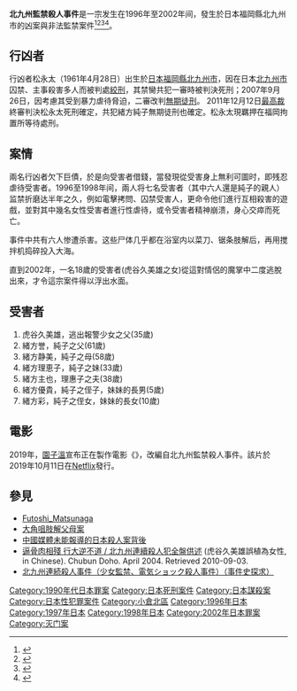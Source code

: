 {{Infobox civilian attack
|title= 北九州監禁殺人事件
|location= {{JPN}}[[福岡縣|福岡縣]][[北九州市|北九州市]][[小倉北区|小倉北区]]片野1丁目6‐5
|date=1996年2月26日、1997年12月21日、1998年1月20日、1998年2月10日、1998年4月13日、1998年5月17日、1998年6月7日、2002年3月6日
|motive=[[恐嚇|恐嚇]]金錢、[[監禁|監禁]]、[[虐待|虐待]]
| target = 不動產公司職員及其女、緒方純子的家人
| type=虐待致死（3名）、勒斃（4名）
|weapons=[[電線|電線]]
|fatalities=7
|injuries=1
|victim=男性（35歲，死亡）<br>男性（61歲，死亡）<br>女性（58歲，死亡）<br>女性（33歲，死亡）<br>男性（38歲，死亡）<br>女童（10歲，死亡）<br>男童（5歲，死亡）等
|perps=松永太（當時40歲）<br>緒方純子（當時40歲）
|perps-law = [[死刑|死刑]]（松永太，尚未執行）<br>[[無期徒刑|無期徒刑]]（緒方純子）
}}
{{Infobox criminal case
|名称 = 北九州監禁殺人事件
|又名 = 
|英语 =
|图片 =
|图片大小 =<!-- 只写图片宽度的像素数即可，无需添加px -->
|图片说明 =
|案件背景 =
|公诉机构 = {{link-ja|福岡地方檢察廳|福岡地方検察庁}}小倉支部
|公诉日期 = 
|被告人员 = 松永太、緒方純子
|公诉罪名 = {{link-ja|殺人罪 (日本)|殺人罪 (日本)|殺人罪}}、{{link-ja|傷害罪|傷害罪|傷害致死罪}}
|审理法院 = {{link-ja|福岡地方法院|福岡地方裁判所}}小倉支部（一審）<br />[[福岡高等裁判所|福岡高等法院]]（二審）<br />[[日本最高法院|日本最高法院]]（終審）
|宣判日期 = 2005年9月28日（一審）<br />2007年9月26日（二審）<br />2011年12月12日（終審）
|宣判结果 = {{Plainlist|
* 松永：<br />[[死刑|死刑]]（一審）<br />駁回上訴，維持原判（二審）<br />駁回上訴，維持原判（終審）
* 緒方：<br />死刑（一審）<br />[[無期徒刑|無期徒刑]]（二審）<br />駁回上訴，維持原判（終審）}} 
|调查机构 = {{link-ja|福岡縣警察|福岡県警察}}
|相关证人 =
}}
'''北九州監禁殺人事件'''是一宗发生在1996年至2002年间，發生於日本福岡縣北九州市的凶案與非法監禁案件<ref name="読売新聞2002-03-08">{{Cite news|url=http://kyushu.yomiuri.co.jp/news-spe/20080615-2906435/digest/di_02030801.htm|title=北九州監禁殺人・発覚当時の記事ダイジェスト：少女を２０日間監禁・暴行、容疑の男女逮捕|newspaper=[[YOMIURI_ONLINE|YOMIURI ONLINE]]|publisher=[[読売新聞社|読売新聞社]]|date=2002-03-08|accessdate=2018-02-21|archivedate=2012-01-10|archiveurl=https://web.archive.org/web/20120110014705/http://kyushu.yomiuri.co.jp/news-spe/20080615-2906435/digest/di_02030801.htm|dead-url=no}}</ref><ref name="読売新聞2002-03-11">{{Cite news|url=http://kyushu.yomiuri.co.jp/news-spe/20080615-2906435/digest/di_02031101.htm|title=北九州監禁殺人・発覚当時の記事ダイジェスト：男児４人を新たに保護 逮捕の男女、少女に世話命じる|newspaper=YOMIURI ONLINE|publisher=読売新聞社|date=2002-03-11|accessdate=2018-02-21|archivedate=2012-01-10|archiveurl=https://web.archive.org/web/20120110013500/http://kyushu.yomiuri.co.jp/news-spe/20080615-2906435/digest/di_02031101.htm|dead-url=no}}</ref><ref name="読売新聞2002-03-12">{{Cite news|url=http://kyushu.yomiuri.co.jp/news-spe/20080615-2906435/digest/di_02031201.htm|title=北九州監禁殺人・発覚当時の記事ダイジェスト：「父は男女に殺された」被害少女が警察に証言|newspaper=YOMIURI ONLINE|publisher=読売新聞社|date=2002-03-12|accessdate=2018-02-21|archivedate=2012-01-10|archiveurl=https://web.archive.org/web/20120110010844/http://kyushu.yomiuri.co.jp/news-spe/20080615-2906435/digest/di_02031201.htm|dead-url=no}}</ref><ref name="読売新聞2002-03-13">{{Cite news|url=http://kyushu.yomiuri.co.jp/news-spe/20080615-2906435/digest/di_02031301.htm|title=北九州監禁殺人・発覚当時の記事ダイジェスト：逮捕男女はX、B容疑者と判明|newspaper=YOMIURI ONLINE|publisher=読売新聞社|date=2002-03-13|accessdate=2018-02-21|archivedate=2012-01-01|archiveurl=https://web.archive.org/web/20120101091444/http://kyushu.yomiuri.co.jp/news-spe/20080615-2906435/digest/di_02031301.htm|dead-url=no}}</ref>。

==行凶者==
行凶者松永太（1961年4月28日）出生於[[日本|日本]][[福岡縣|福岡縣]][[北九州市|北九州市]]，因在日本[[北九州市|北九州市]]囚禁、主事殺害多人而被判處[[絞刑|絞刑]]，其禁臠共犯{{link-en|緒方純子|Junko Ogata}}一審時被判決死刑；2007年9月26日，因考慮其受到暴力虐待脅迫，二審改判[[無期徒刑|無期徒刑]]。
2011年12月12日[[日本最高裁判所|最高裁]]終審判決松永太死刑確定，共犯緒方純子無期徒刑也確定。松永太現羈押在福岡拘置所等待處刑。

==案情==
兩名行凶者欠下巨債，於是向受害者借錢，當發現從受害身上無利可圖时，即残忍虐待受害者。1996至1998年间，兩人将七名受害者（其中六人還是純子的親人）监禁折磨达半年之久，例如電擊拷問、囚禁受害人，更命令他们進行互相殺害的遊戲，並對其中幾名女性受害者進行性虐待，或令受害者精神崩溃，身心交瘁而死亡。

事件中共有六人惨遭杀害。这些尸体几乎都在浴室内以菜刀、锯条肢解后，再用搅拌机捣碎投入大海。

直到2002年，一名18歲的受害者(虎谷久美雄之女)從這對情侶的魔掌中二度逃脫出來，才令這宗案件得以浮出水面。

== 受害者 ==
# 虎谷久美雄，逃出報警少女之父(35歲)
# 緒方誉，純子之父(61歲)
# 緒方静美，純子之母(58歲)
# 緒方理恵子，純子之妹(33歲)
# 緒方主也，理惠子之夫(38歲)
# 緒方優貴，純子之侄子，妹妹的長男(5歲)
# 緒方彩，純子之侄女，妹妹的長女(10歲)

== 電影 ==
2019年，[[園子溫|園子溫]]宣布正在製作電影《{{link-en|情罔森林|The Forest of Love}}》，改編自北九州監禁殺人事件。該片於2019年10月11日在[[Netflix|Netflix]]發行。

==參見==
*[https://en.m.wikipedia.org/wiki/Futoshi_Matsunaga Futoshi_Matsunaga] {{Wayback|url=https://en.m.wikipedia.org/wiki/Futoshi_Matsunaga |date=20220416164217 }}
*[[大角咀肢解父母案|大角咀肢解父母案]]
*[http://www.jnocnews.jp/news/show.aspx?id=9191 中國媒體未能報導的日本殺人案背後] {{Wayback|url=http://www.jnocnews.jp/news/show.aspx?id=9191 |date=20190919135800 }}
*<bdi>[https://www.chubun.com/modules/article/view.article.php/5413/c61 逼骨肉相殘 行大逆不道 / 北九州連續殺人犯全盤供述] {{Wayback|url=https://www.chubun.com/modules/article/view.article.php/5413/c61 |date=20220125221325 }}</bdi>(虎谷久美雄誤植為女性, in Chinese). Chubun Doho. April 2004. Retrieved 2010-09-03.
*[https://web.archive.org/web/20080101024758/http://gonta13.at.infoseek.co.jp/newpage218.htm 北九州連続殺人事件（少女監禁、電気ショック殺人事件）（事件史探求）]


{{DEFAULTSORT:Kitakyushu}}
[[Category:1990年代日本罪案|Category:1990年代日本罪案]]
[[Category:日本死刑案件|Category:日本死刑案件]]
[[Category:日本謀殺案|Category:日本謀殺案]]
[[Category:日本性犯罪案件|Category:日本性犯罪案件]]
[[Category:小倉北區|Category:小倉北區]]
[[Category:1996年日本|Category:1996年日本]]
[[Category:1997年日本|Category:1997年日本]]
[[Category:1998年日本|Category:1998年日本]]
[[Category:2002年日本罪案|Category:2002年日本罪案]]
[[Category:灭门案|Category:灭门案]]
<references />